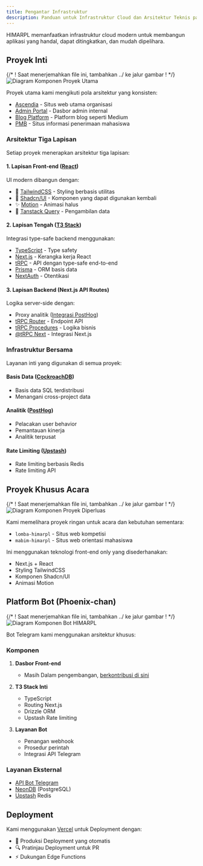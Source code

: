 ```yaml
---
title: Pengantar Infrastruktur
description: Panduan untuk Infrastruktur Cloud dan Arsitektur Teknis pada HIMARPL
---
```


HIMARPL memanfaatkan infrastruktur cloud modern untuk membangun aplikasi yang handal, dapat ditingkatkan, dan mudah dipelihara.

## Proyek Inti

{/* ! Saat menerjemahkan file ini, tambahkan ../ ke jalur gambar ! */}
![Diagram Komponen Proyek Utama](../../../../assets/diagrams/main-projects-diagram.png)

Proyek utama kami mengikuti pola arsitektur yang konsisten:

- [Ascendia](https://github.com/himarplupi/ascendia-himarpl) - Situs web utama organisasi
- [Admin Portal](https://github.com/himarplupi/admin-himarpl) - Dasbor admin internal
- [Blog Platform](https://github.com/himarplupi/blog-himarpl) - Platform blog seperti Medium
- [PMB](https://github.com/himarplupi/pmb-himarpl) - Situs informasi penerimaan mahasiswa

### Arsitektur Tiga Lapisan

Setiap proyek menerapkan arsitektur tiga lapisan:

#### 1. Lapisan Front-end ([React](https://react.dev/))

UI modern dibangun dengan:

- 🎨 [TailwindCSS](https://tailwindcss.com/) - Styling berbasis utilitas
- 🧩 [Shadcn/UI](https://ui.shadcn.com/docs) - Komponen yang dapat digunakan kembali
- ✨ [Motion](https://motion.dev) - Animasi halus
- 🔄 [Tanstack Query](https://tanstack.com/query) - Pengambilan data

#### 2. Lapisan Tengah ([T3 Stack](https://create.t3.gg/))

Integrasi type-safe backend menggunakan:

- [TypeScript](https://www.typescriptlang.org/) - Type safety
- [Next.js](https://nextjs.org/) - Kerangka kerja React
- [tRPC](https://trpc.io/) - API dengan type-safe end-to-end
- [Prisma](https://www.prisma.io/) - ORM basis data
- [NextAuth](https://next-auth.js.org/) - Otentikasi

#### 3. Lapisan Backend (Next.js API Routes)

Logika server-side dengan:

- Proxy analitik ([Integrasi PostHog](https://posthog.com/docs/advanced/proxy/nextjs))
- [tRPC Router](https://trpc.io/docs/server/routers) - Endpoint API
- [tRPC Procedures](https://trpc.io/docs/server/procedures) - Logika bisnis
- [@tRPC Next](https://trpc.io/docs/nextjs) - Integrasi Next.js

### Infrastruktur Bersama

Layanan inti yang digunakan di semua proyek:

#### Basis Data ([CockroachDB](https://www.cockroachlabs.com/))

- Basis data SQL terdistribusi
- Menangani cross-project data 

#### Analitik ([PostHog](https://posthog.com/))

- Pelacakan user behavior
- Pemantauan kinerja
- Analitik terpusat

#### Rate Limiting ([Upstash](https://upstash.com/))

- Rate limiting berbasis Redis
- Rate limiting API

## Proyek Khusus Acara

{/* ! Saat menerjemahkan file ini, tambahkan ../ ke jalur gambar ! */}
![Diagram Komponen Proyek Diperluas](../../../../assets/diagrams/extended-projects-diagram.png)

Kami memelihara proyek ringan untuk acara dan kebutuhan sementara:

- `lomba-himarpl` - Situs web kompetisi
- `mabim-himarpl` - Situs web orientasi mahasiswa

Ini menggunakan teknologi front-end only yang disederhanakan:

- Next.js + React
- Styling TailwindCSS
- Komponen Shadcn/UI
- Animasi Motion

## Platform Bot (Phoenix-chan)

{/* ! Saat menerjemahkan file ini, tambahkan ../ ke jalur gambar ! */}
![Diagram Komponen Bot HIMARPL](../../../../assets/diagrams/bot-himarpl-diagram.png)

Bot Telegram kami menggunakan arsitektur khusus:

### Komponen

1. **Dasbor Front-end**

   - Masih Dalam pengembangan, [berkontribusi di sini](https://github.com/himarplupi/bot-himarpl)

2. **T3 Stack Inti**

   - TypeScript
   - Routing Next.js
   - Drizzle ORM
   - Upstash Rate limiting

3. **Layanan Bot**
   - Penangan webhook
   - Prosedur perintah
   - Integrasi API Telegram

### Layanan Eksternal

- [API Bot Telegram](https://core.telegram.org/bots/api)
- [NeonDB](https://neon.tech/) (PostgreSQL)
- [Upstash](https://upstash.com/) Redis

## Deployment


Kami menggunakan [Vercel](https://vercel.com/) untuk Deployment dengan:

- 🚀 Produksi Deployment yang otomatis
- 🔍 Pratinjau Deployment untuk PR
- ⚡️ Dukungan Edge Functions
